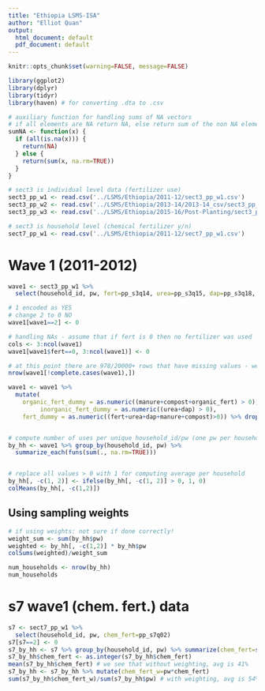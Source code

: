 ```yaml
---
title: "Ethiopia LSMS-ISA"
author: "Elliot Quan"
output:
  html_document: default
  pdf_document: default
---
```


```r
knitr::opts_chunk$set(warning=FALSE, message=FALSE)
```

```r
library(ggplot2)
library(dplyr)
library(tidyr)
library(haven) # for converting .dta to .csv
```



```r
# auxiliary function for handling sums of NA vectors
# if all elements are NA return NA, else return sum of the non NA elements
sumNA <- function(x) {
  if (all(is.na(x))) {
    return(NA)
  } else {
    return(sum(x, na.rm=TRUE))
  }
}
```

```r
# sect3 is individual level data (fertilizer use)
sect3_pp_w1 <- read.csv('../LSMS/Ethiopia/2011-12/sect3_pp_w1.csv')
sect3_pp_w2 <- read.csv('../LSMS/Ethiopia/2013-14/2013-14_csv/sect3_pp_w2.csv')
sect3_pp_w3 <- read.csv('../LSMS/Ethiopia/2015-16/Post-Planting/sect3_pp_w3.csv')

# sect3 is household level (chemical fertilizer y/n)
sect7_pp_w1 <- read.csv('../LSMS/Ethiopia/2011-12/sect7_pp_w1.csv')
```

# Wave 1 (2011-2012)
```r
wave1 <- sect3_pp_w1 %>% 
  select(household_id, pw, fert=pp_s3q14, urea=pp_s3q15, dap=pp_s3q18, manure=pp_s3q21, compost=pp_s3q23, organic_fert=pp_s3q25) %>% drop_na(fert)

# 1 encoded as YES
# change 2 to 0 NO
wave1[wave1==2] <- 0

# handling NAs - assume that if fert is 0 then no fertilizer was used
cols <- 3:ncol(wave1)
wave1[wave1$fert==0, 3:ncol(wave1)] <- 0

# at this point there are 978/20000+ rows that have missing values - we will drop, since affects very few households 
nrow(wave1[!complete.cases(wave1),])

wave1 <- wave1 %>%
  mutate(
    organic_fert_dummy = as.numeric((manure+compost+organic_fert) > 0),
         inorganic_fert_dummy = as.numeric((urea+dap) > 0),
    fert_dummy = as.numeric((fert+urea+dap+manure+compost)>0)) %>% drop_na()



```



```r
# compute number of uses per unique household_id/pw (one pw per household id, so valid)
by_hh <- wave1 %>% group_by(household_id, pw) %>%
  summarize_each(funs(sum(., na.rm=TRUE)))


# replace all values > 0 with 1 for computing average per household
by_hh[, -c(1, 2)] <- ifelse(by_hh[, -c(1, 2)] > 0, 1, 0)
colMeans(by_hh[, -c(1,2)])
```


## Using sampling weights
```r

# if using weights: not sure if done correctly!
weight_sum <- sum(by_hh$pw)
weighted <- by_hh[, -c(1,2)] * by_hh$pw
colSums(weighted)/weight_sum

num_households <- nrow(by_hh)
num_households
```



# s7 wave1 (chem. fert.) data

```r
s7 <- sect7_pp_w1 %>%
  select(household_id, pw, chem_fert=pp_s7q02)
s7[s7==2] <- 0
s7_by_hh <- s7 %>% group_by(household_id, pw) %>% summarize(chem_fert=sum(chem_fert, na.rm=TRUE) > 0)
s7_by_hh$chem_fert <- as.integer(s7_by_hh$chem_fert)
mean(s7_by_hh$chem_fert) # we see that without weighting, avg is 41%
s7_by_hh <- s7_by_hh %>% mutate(chem_fert_w=pw*chem_fert) 
sum(s7_by_hh$chem_fert_w)/sum(s7_by_hh$pw) # with weighting, avg is 54%
```




